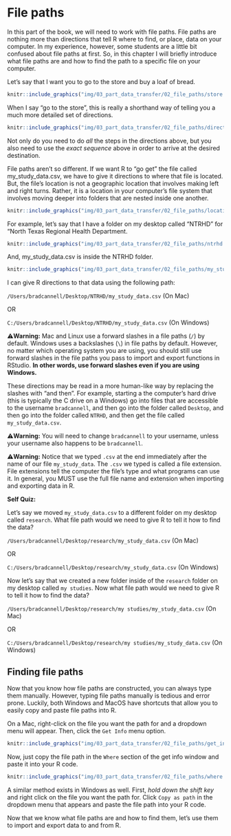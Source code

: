 # File paths

<!-- 
This chapter gives an overview of file paths.

Maybe start with importing data and then come back to this?
-->

In this part of the book, we will need to work with file paths. File paths are nothing more than directions that tell R where to find, or place, data on your computer. In my experience, however, some students are a little bit confused about file paths at first. So, in this chapter I will briefly introduce what file paths are and how to find the path to a specific file on your computer.

Let’s say that I want you to go to the store and buy a loaf of bread.

```r
knitr::include_graphics("img/03_part_data_transfer/02_file_paths/store.png")
```

When I say “go to the store”, this is really a shorthand way of telling you a much more detailed set of directions. 

```r
knitr::include_graphics("img/03_part_data_transfer/02_file_paths/directions.png")
```

Not only do you need to do _all_ the steps in the directions above, but you also need to use the _exact sequence_ above in order to arrive at the desired destination.

File paths aren't so different. If we want R to "go get" the file called my_study_data.csv, we have to give it directions to where that file is located. But, the file's location is not a geographic location that involves making left and right turns. Rather, it is a location in your computer's file system that involves moving deeper into folders that are nested inside one another.

```r
knitr::include_graphics("img/03_part_data_transfer/02_file_paths/locations.png")
```

For example, let's say that I have a folder on my desktop called "NTRHD" for "North Texas Regional Health Department.

```r
knitr::include_graphics("img/03_part_data_transfer/02_file_paths/ntrhd.png")
```

And, my_study_data.csv is inside the NTRHD folder.

```r
knitr::include_graphics("img/03_part_data_transfer/02_file_paths/my_study_data.png")
```

I can give R directions to that data using the following path:

`/Users/bradcannell/Desktop/NTRHD/my_study_data.csv` (On Mac)

OR

`C:/Users/bradcannell/Desktop/NTRHD/my_study_data.csv` (On Windows)

<p class="warning"> ⚠️**Warning:** Mac and Linux use a forward slashes in a file paths (`/`) by default. Windows uses a backslashes (`\`) in file paths by default. However, no matter which operating system you are using, you should still use forward slashes in the file paths you pass to import and export functions in RStudio. **In other words, use forward slashes even if you are using Windows.**</p>

These directions may be read in a more human-like way by replacing the slashes with "and then". For example, starting a the computer's hard drive (this is typically the C drive on a Windows) go into files that are accessible to the username `bradcannell`, and then go into the folder called `Desktop`, and then go into the folder called `NTRHD`, and then get the file called `my_study_data.csv`. 

<p class="warning"> ⚠️**Warning:** You will need to change `bradcannell` to your username, unless your username also happens to be `bradcannell`.</p>

<p class="warning"> ⚠️**Warning:** Notice that we typed `.csv` at the end immediately after the name of our file `my_study_data`. The `.csv` we typed is called a file extension. File extensions tell the computer the file's type and what programs can use it. In general, you MUST use the full file name and extension when importing and exporting data in R.</p>

**Self Quiz:**

Let's say we moved `my_study_data.csv` to a different folder on my desktop called `research`. What file path would we need to give R to tell it how to find the data?


`/Users/bradcannell/Desktop/research/my_study_data.csv` (On Mac)

OR

`C:/Users/bradcannell/Desktop/research/my_study_data.csv` (On Windows)

Now let's say that we created a new folder inside of the `research` folder on my desktop called `my studies`. Now what file path would we need to give R to tell it how to find the data?

`/Users/bradcannell/Desktop/research/my studies/my_study_data.csv` (On Mac)

OR

`C:/Users/bradcannell/Desktop/research/my studies/my_study_data.csv` (On Windows)

## Finding file paths

Now that you know how file paths are constructed, you can always type them manually. However, typing file paths manually is tedious and error prone. Luckily, both Windows and MacOS have shortcuts that allow you to easily copy and paste file paths into R.

On a Mac, right-click on the file you want the path for and a dropdown menu will appear. Then, click the `Get Info` menu option.

```r
knitr::include_graphics("img/03_part_data_transfer/02_file_paths/get_info.png")
```

Now, just copy the file path in the `Where` section of the get info window and paste it into your R code.

```r
knitr::include_graphics("img/03_part_data_transfer/02_file_paths/where.png")
```

A similar method exists in Windows as well. First, _hold down the shift key_ and right click on the file you want the path for. Click `Copy as path` in the dropdown menu that appears and paste the file path into your R code.

Now that we know what file paths are and how to find them, let's use them to import and export data to and from R.
